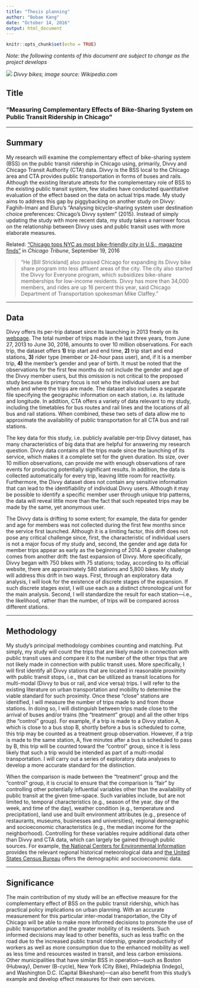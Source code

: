 ```yaml
---
title: "Thesis planning"
author: "Bobae Kang"
date: "October 14, 2016"
output: html_document
---
```


```r
knitr::opts_chunk$set(echo = TRUE)
```

*Note: the following contents of this document are subject to change as the project develops* 


![](https://upload.wikimedia.org/wikipedia/commons/b/ba/Bike_to_Work_Day_Rally.jpg)
*Divvy bikes; image source: Wikipedia.com*

## Title
### "Measuring Complementary Effects of Bike-Sharing System on Public Transit Ridership in Chicago"

***

## Summary

My research will examine the complementary effect of bike-sharing system (BSS) on the public transit ridership in Chicago using, primarily, Divvy and Chicago Transit Authority (CTA) data. Divvy is the BSS local to the Chicago area and CTA provides public transportation in forms of buses and rails. Although the existing literature attests for the complementary role of BSS to the existing public transit system, few studies have conducted quantitative evaluation of the effect based on the data on actual trips made. My study aims to address this gap by piggybacking on another study on Divvy: Faghih-Imani and Eluru’s “Analysing bicycle-sharing system user destination choice preferences: Chicago’s Divvy system” (2015). Instead of simply updating the study with more recent data, my study takes a narrower focus on the relationship between Divvy uses and public transit uses with more elaborate measures.

Related: ["Chicago tops NYC as most bike-friendly city in U.S., magazine finds"](http://www.chicagotribune.com/news/local/breaking/ct-bicycling-magazine-rating-20160917-story.html) in *Chicago Tribune*, September 19, 2016  

> "He [Bill Strickland] also praised Chicago for expanding its Divvy bike share program into less affluent areas of the city. The city also started the Divvy for Everyone program, which subsidizes bike-share memberships for low-income residents. Divvy has more than 34,000 members, and rides are up 16 percent this year, said Chicago Department of Transportation spokesman Mike Claffey."


***

## Data

Divvy offers its per-trip dataset since its launching in 2013 freely on its [webpage](https://www.divvybikes.com/data). The total number of trips made in the last three years, from June 27, 2013 to June 30, 2016, amounts to over 10 million observations. For each trip, the dataset offers **1)** trip start and end time, **2)** trip start and end stations, **3)** rider type (member or 24-hour pass user), and, if it is a member trip, **4)** the member’s gender and year of birth. It must be noted that the observations for the first few months do not include the gender and age of the Divvy member users, but this omission is not critical to the proposed study because its primary focus is not who the individual users are but when and where the trips are made. The dataset also includes a separate file specifying the geographic information on each station, i.e. its latitude and longitude. In addition, CTA offers a variety of data relevant to my study, including the timetables for bus routes and rail lines and the locations of all bus and rail stations. When combined, these two sets of data allow me to approximate the availability of public transportation for all CTA bus and rail stations.  
  
The key data for this study, i.e. publicly available per-trip Divvy dataset, has many characteristics of big data that are helpful for answering my research question. Divvy data contains all the trips made since the launching of its service, which makes it a complete set for the given duration. Its size, over 10 million observations, can provide me with enough observations of rare events for producing potentially significant results. In addition, the data is collected automatically for every trip, leaving little room for reactivity. Furthermore, the Divvy dataset does not contain any sensitive information that can lead to the identifiability of individual Divvy users. Although it may be possible to identify a specific member user through unique trip patterns, the data will reveal little more than the fact that such repeated trips may be made by the same, yet anonymous user.  
  
  
The Divvy data is drifting to some extent; for example, the data for gender and age for members was not collected during the first few months since the service first launched. Although it is a limiting factor, this drift does not pose any critical challenge since, first, the characteristic of individual users is not a major focus of my study and, second, the gender and age data for member trips appear as early as the beginning of 2014. A greater challenge comes from another drift: the fast expansion of Divvy. More specifically, Divvy began with 750 bikes with 75 stations; today, according to its official website, there are approximately 580 stations and 5,800 bikes. My study will address this drift in two ways. First, through an exploratory data analysis, I will look for the existence of discrete stages of the expansion. If such discrete stages exist, I will use each as a distinct chronological unit for the main analysis. Second, I will standardize the result for each station—i.e., the likelihood, rather than the number, of trips will be compared across different stations.

***

## Methodology

My study’s principal methodology combines counting and matching. Put simply, my study will count the trips that are likely made in connection with public transit uses and compare it to the number of the other trips that are not likely made in connection with public transit uses. More specifically, I will first identify all Divvy stations that are located in reasonable proximity with public transit stops, i.e., that can be utilized as transit locations for multi-modal (Divvy to bus or rail, and vice versa) trips. I will refer to the existing literature on urban transportation and mobility to determine the viable standard for such proximity. Once these “close” stations are identified, I will measure the number of trips made to and from those stations. In doing so, I will distinguish between trips made close to the arrival of buses and/or trains (the “treatment” group) and all the other trips (the “control” group). For example, if a trip is made to a Divvy station A, which is close to a bus stop B, shortly before a bus is scheduled to come, this trip may be counted as a treatment group observation. However, if a trip is made to the same station, A, five minutes after a bus is scheduled to pass by B, this trip will be counted toward the “control” group, since it is less likely that such a trip would be intended as part of a multi-modal transportation. I will carry out a series of exploratory data analyses to develop a more accurate standard for the distinction.  
  
When the comparison is made between the “treatment” group and the “control” group, it is crucial to ensure that the comparison is “fair” by controlling other potentially influential variables other than the availability of public transit at the given time-space. Such variables include, but are not limited to, temporal characteristics (e.g., season of the year, day of the week, and time of the day), weather condition (e.g., temperature and precipitation), land use and built environment attributes (e.g., presence of restaurants, museums, businesses and universities), regional demographic and socioeconomic characteristics (e.g., the median income for the neighborhood). Controlling for these variables require additional data other than Divvy and CTA data, which can largely be gained through public sources. For example, [the National Centers for Environmental Information](https://www.ncdc.noaa.gov/) provides the relevant regional historical meteorological data and [the United States Census Bureau](http://www.census.gov/en.html) offers the demographic and socioeconomic data.

***

## Significance

The main contribution of my study will be an effective measure for the complementary effect of BSS on the public transit ridership, which has practical policy implications on urban planning. With an accurate measurement for this particular inter-modal transportation, the City of Chicago will be able to make more informed decisions to promote the use of public transportation and the greater mobility of its residents. Such informed decisions may lead to other benefits, such as less traffic on the road due to the increased public transit ridership, greater productivity of workers as well as more consumption due to the enhanced mobility as well as less time and resources wasted in transit, and less carbon emissions. Other municipalities that have similar BSS in operation—such as Boston (Hubway), Denver (B-cycle), New York (City Bike), Philadelphia (Indego), and Washington D.C. (Capital Bikeshare)—can also benefit from this study’s example and develop effect measures for their own services.